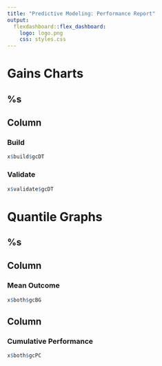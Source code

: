 ```yaml
---
title: "Predictive Modeling: Performance Report"
output: 
  flexdashboard::flex_dashboard:
    logo: logo.png
    css: styles.css
---
```


<script>
function bgExpand(x) {
    var text = window.getComputedStyle(x, ":before").getPropertyValue("content");
    if (text === '"+"') {
        x.setAttribute("data-text", "-");
        x.parentElement.parentElement.parentElement.parentElement.parentElement.getElementsByClassName("pc-section")[0].parentElement.style.display = "none";
        window.dispatchEvent(new Event('resize'));
    } else {
        x.setAttribute("data-text", "+");
        x.parentElement.parentElement.parentElement.parentElement.parentElement.getElementsByClassName("pc-section")[0].parentElement.style.display = "flex";
        window.dispatchEvent(new Event('resize'));
    }
}
function pcExpand(x) {
    var text = window.getComputedStyle(x, ":before").getPropertyValue("content");
    if (text === '"+"') {
        x.setAttribute("data-text", "-");
        x.parentElement.parentElement.parentElement.parentElement.parentElement.getElementsByClassName("bg-section")[0].parentElement.style.display = "none";
        window.dispatchEvent(new Event('resize'));
    } else {
        x.setAttribute("data-text", "+");
        x.parentElement.parentElement.parentElement.parentElement.parentElement.getElementsByClassName("bg-section")[0].parentElement.style.display = "flex";
        window.dispatchEvent(new Event('resize'));
    }
}
</script>

Gains Charts {data-icon="fa-table"}
===================================

<h2 class="project-label">%s</h2>

Column {.tabset}
------

### <span class="page-title"><span class="page-title-fa fa fa-table"></span>Build</span>

```r
x$build$gcDT
```

### <span class="page-title"><span class="page-title-fa fa fa-table"></span>Validate</span>

```r
x$validate$gcDT
```

Quantile Graphs {data-icon="fa-bar-chart"}
==========================================

<h2 class="project-label">%s</h2>

Column
------

### <span class="page-title"><span class="page-title-fa fa fa-bar-chart"></span>Mean Outcome<span class="expand-button" data-text="+" onclick="bgExpand(this)"></span></span>{.bg-section}

```r
x$both$gcBG
```

Column
------

### <span class="page-title"><span class="page-title-fa fa fa-line-chart"></span>Cumulative Performance<span class="expand-button" data-text="+" onclick="pcExpand(this)"></span></span>{.pc-section}

```r
x$both$gcPC
```
